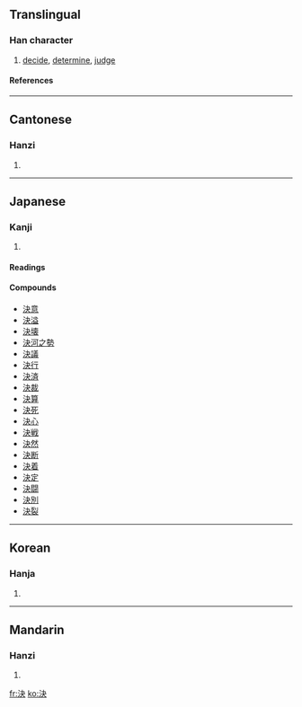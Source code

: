 {{see|决}}

==Translingual==
===Han character===
{{Han char|rn=85|rad=水|as=04|sn=7|four=3513<sub>0</sub>|canj=水木大 (EDK)|ids=⿰[[氵]][[夬]]}}
# [[decide]], [[determine]], [[judge]]
====References====
{{Han ref|kx=0609.030|dkj=17174|dj=1001.170|hdz=31574.030|uh=6C7A|ud=27770|bh=A84D|bd=43085}}
----

==Cantonese==
===Hanzi===
{{yue-hanzi|jyut=|y=kyut3}}
# {{defn|Cantonese}}
----
==Japanese==
===Kanji===
{{ja-kanji|grade=3|rs=水04}}
# {{defn|Japanese}} 
====Readings====
{{ja-readings|on=[[けつ]] (ketsu)|kun=[[きめる]] ([[決める]], kimeru), [[きまる]] ([[決まる]], kimaru)}}

====Compounds====
*[[決意]]
*[[決溢]]
*[[決壊]]
*[[決河之勢]]
*[[決議]]
*[[決行]]
*[[決済]]
*[[決裁]]
*[[決算]]
*[[決死]]
*[[決心]]
*[[決戦]]
*[[決然]]
*[[決断]]
*[[決着]]
*[[決定]]
*[[決闘]]
*[[決別]]
*[[決裂]]
----
==Korean==
===Hanja===
{{ko-hanja|hangeul=[[결]]|eumhun=|rv=gyeol|mr=kyŏl|y=kyel}}
# {{defn|Korean}}
----
==Mandarin==
===Hanzi===
{{cmn-hanzi|sim=决|pin=[[jué]] (jue2)|wg=chüeh<sup>2</sup>}}
# {{defn|Mandarin}}

[[fr:決]]
[[ko:決]]